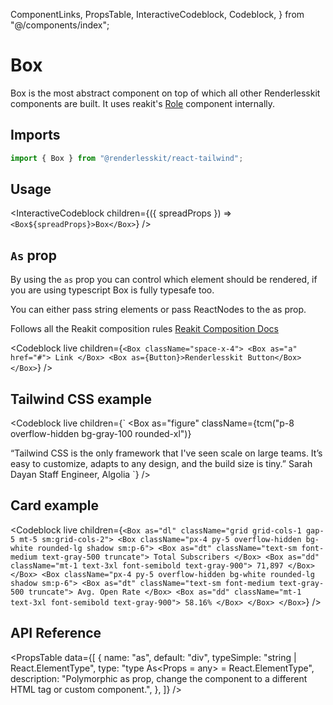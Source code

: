   ComponentLinks,
  PropsTable,
  InteractiveCodeblock,
  Codeblock,
} from "@/components/index";

# Box

Box is the most abstract component on top of which all other Renderlesskit
components are built. It uses reakit's [Role](https://reakit.io/docs/role/)
component internally.

<ComponentLinks github="box" story="primitives-box" />

## Imports

```js
import { Box } from "@renderlesskit/react-tailwind";
```

## Usage

<InteractiveCodeblock
  children={({ spreadProps }) => `<Box${spreadProps}>Box</Box>`}
/>

## `As` prop

By using the `as` prop you can control which element should be rendered, if you
are using typescript Box is fully typesafe too.

You can either pass string elements or pass ReactNodes to the as prop.

Follows all the Reakit composition rules
[Reakit Composition Docs](https://reakit.io/docs/composition/)

<Codeblock
  live
  children={`
<Box className="space-x-4">
  <Box as="a" href="#">
    Link
  </Box>
  <Box as={Button}>Renderlesskit Button</Box>
</Box>
`}
/>

## Tailwind CSS example

<Codeblock
  live
  children={`
<Box
  as="figure"
  className={tcm("p-8 overflow-hidden bg-gray-100 rounded-xl")}
>
  <Box
    as="img"
    className="object-cover w-32 h-32 mx-auto rounded-full md:w-48 md:h-auto md:rounded-md"
    src="https://tailwindcss.com/_next/static/media/sarah-dayan.a8ff3f1095a58085a82e3bb6aab12eb2.jpg"
    alt="Image of a women"
    width="384"
    height="512"
  />
  <Box className="pt-6 space-y-4 text-center md:p-8 md:text-left">
    <Box as="blockquote">
      <Box as="p" className="text-lg font-semibold">
        “Tailwind CSS is the only framework that I've seen scale on large
        teams. It’s easy to customize, adapts to any design, and the build
        size is tiny.”
      </Box>
    </Box>
    <Box as="figcaption" className="font-medium">
      <Box className="text-cyan-600">Sarah Dayan</Box>
      <Box className="text-gray-500">Staff Engineer, Algolia</Box>
    </Box>
  </Box>
</Box>
`}
/>

## Card example

<Codeblock
  live
  children={`
<Box as="dl" className="grid grid-cols-1 gap-5 mt-5 sm:grid-cols-2">
  <Box className="px-4 py-5 overflow-hidden bg-white rounded-lg shadow sm:p-6">
    <Box as="dt" className="text-sm font-medium text-gray-500 truncate">
      Total Subscribers
    </Box>
    <Box as="dd" className="mt-1 text-3xl font-semibold text-gray-900">
      71,897
    </Box>
  </Box>
  <Box className="px-4 py-5 overflow-hidden bg-white rounded-lg shadow sm:p-6">
    <Box as="dt" className="text-sm font-medium text-gray-500 truncate">
      Avg. Open Rate
    </Box>
    <Box as="dd" className="mt-1 text-3xl font-semibold text-gray-900">
      58.16%
    </Box>
  </Box>
</Box>
`}
/>

## API Reference

<PropsTable
  data={[
    {
      name: "as",
      default: "div",
      typeSimple: "string | React.ElementType",
      type: "type As<Props = any> = React.ElementType<Props>",
      description:
        "Polymorphic as prop, change the component to a different HTML tag or custom component.",
    },
  ]}
/>
